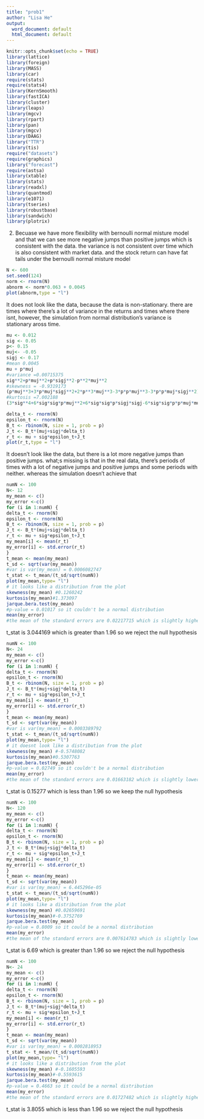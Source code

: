 ```yaml
---
title: "prob1"
author: "Lisa He"
output:
  word_document: default
  html_document: default
---
```


```r
knitr::opts_chunk$set(echo = TRUE)
library(lattice)
library(foreign)
library(MASS)
library(car)
require(stats)
require(stats4)
library(KernSmooth)
library(fastICA)
library(cluster)
library(leaps)
library(mgcv)
library(rpart)
library(pan)
library(mgcv)
library(DAAG)
library("TTR")
library(tis)
require("datasets")
require(graphics)
library("forecast")
require(astsa)
library(xtable)
library(stats)
library(readxl)
library(quantmod)
library(e1071)
library(tseries)
library(robustbase)
library(sandwich)
library(plotrix)
```

2. Becuase we have more flexibility with bernoulli normal misture model and that we can see more negative jumps than positive jumps which is consistent with the data. the variance is not consistent over time which is also consistent with market data. and the stock return can have fat tails under the bernoulli normal misture model

```r
N <- 600
set.seed(124)
norm <- rnorm(N)
abnorm <- norm*0.063 + 0.0045
plot(abnorm,type = "l")
```
It does not look like the data, because the data is non-stationary. there are times where there's a lot of variance in the returns and times where there isnt, however, the simulation from normal distribution's variance is stationary aross time.
```r
mu <- 0.012
sig <- 0.05 
p<- 0.15
muj<- -0.05
sigj <- 0.17
#mean 0.0045
mu + p*muj
#variance =0.00715375
sig**2+p*muj**2+p*sigj**2-p**2*muj**2
#skewness = -0.9319173
(p*muj**3+3*p*muj*sigj**2+2*p**3*muj**3-3*p*p*muj**3-3*p*p*muj*sigj**2)/(sig**2+p*muj**2+p*sigj**2-p**2*muj**2)**(3/2)
#kurtosis =7.002188
(3*sig**4+6*sig*sig*p*muj**2+6*sig*sig*p*sigj*sigj-6*sig*sig*p*p*muj*muj+p*muj**4+6*p*muj*muj*sigj*sigj+3*p*sigj**4+6*p**3*muj**4+6*p**3*muj**2*sigj**2-3*p**4*muj**4-4*p*p*muj**4-12*p*p*muj**2*sigj**2)/(sig**2+p*muj**2+p*sigj**2-p**2*muj**2)**2-3

delta_t <- rnorm(N)
epsilon_t <- rnorm(N)
B_t <- rbinom(N, size = 1, prob = p)
J_t <- B_t*(muj+sigj*delta_t)
r_t <- mu + sig*epsilon_t+J_t
plot(r_t,type = "l")
```
It doesn't look like the data, but there is a lot more negative jumps than positive jumps. what;s missing is that in the real data, there's periods of times with a lot of negative jumps and positive jumps and some periods with neither. whereas the simulation doesn't achieve that
```r
numN <- 100
N<- 12
my_mean <- c()
my_error <-c()
for (i in 1:numN) {
delta_t <- rnorm(N)
epsilon_t <- rnorm(N)
B_t <- rbinom(N, size = 1, prob = p)
J_t <- B_t*(muj+sigj*delta_t)
r_t <- mu + sig*epsilon_t+J_t
my_mean[i] <- mean(r_t)
my_error[i] <- std.error(r_t)
}
t_mean <- mean(my_mean)
t_sd <- sqrt(var(my_mean))
#var is var(my_mean) = 0.0006082747
t_stat <- t_mean/(t_sd/sqrt(numN))
plot(my_mean,type= "l")
# it looks like a distribution from the plot
skewness(my_mean) #0.1260242
kurtosis(my_mean)#1.373097
jarque.bera.test(my_mean)
#p-value = 0.01017 so it couldn't be a normal distribution
mean(my_error)
#the mean of the standard errors are 0.02217715 which is slightly higher than the standard deviation
```
t_stat is 3.044169 which is greater than 1.96 so we reject the null hypothesis

```r
numN <- 100
N<- 24
my_mean <- c()
my_error <-c()
for (i in 1:numN) {
delta_t <- rnorm(N)
epsilon_t <- rnorm(N)
B_t <- rbinom(N, size = 1, prob = p)
J_t <- B_t*(muj+sigj*delta_t)
r_t <- mu + sig*epsilon_t+J_t
my_mean[i] <- mean(r_t)
my_error[i] <- std.error(r_t)
}
t_mean <- mean(my_mean)
t_sd <- sqrt(var(my_mean))
#var is var(my_mean) = 0.0003389792
t_stat <- t_mean/(t_sd/sqrt(numN))
plot(my_mean,type= "l")
# it doesnt look like a distribution from the plot
skewness(my_mean) #-0.5748082
kurtosis(my_mean)#0.5307763
jarque.bera.test(my_mean)
#p-value = 0.02749 so it couldn't be a normal distribution
mean(my_error)
#the mean of the standard errors are 0.01663182 which is slightly lower than the standard deviation
```
t_stat is 0.15277 which is less than 1.96 so we keep the null hypothesis

```r
numN <- 100
N<- 120
my_mean <- c()
my_error <-c()
for (i in 1:numN) {
delta_t <- rnorm(N)
epsilon_t <- rnorm(N)
B_t <- rbinom(N, size = 1, prob = p)
J_t <- B_t*(muj+sigj*delta_t)
r_t <- mu + sig*epsilon_t+J_t
my_mean[i] <- mean(r_t)
my_error[i] <- std.error(r_t)
}
t_mean <- mean(my_mean)
t_sd <- sqrt(var(my_mean))
#var is var(my_mean) = 6.445296e-05
t_stat <- t_mean/(t_sd/sqrt(numN))
plot(my_mean,type= "l")
# it looks like a distribution from the plot
skewness(my_mean) #0.02659691
kurtosis(my_mean)#-0.3752769
jarque.bera.test(my_mean)
#p-value = 0.8009 so it could be a normal distribution
mean(my_error)
#the mean of the standard errors are 0.007614783 which is slightly lower than the standard deviation
```
t_stat is 6.69 which is greater than 1.96 so we reject the null hypothesis

```r
numN <- 100
N<- 24
my_mean <- c()
my_error <-c()
for (i in 1:numN) {
delta_t <- rnorm(N)
epsilon_t <- rnorm(N)
B_t <- rbinom(N, size = 1, prob = p)
J_t <- B_t*(muj+sigj*delta_t)
r_t <- mu + sig*epsilon_t+J_t
my_mean[i] <- mean(r_t)
my_error[i] <- std.error(r_t)
}
t_mean <- mean(my_mean)
t_sd <- sqrt(var(my_mean))
#var is var(my_mean) = 0.0002818953
t_stat <- t_mean/(t_sd/sqrt(numN))
plot(my_mean,type= "l")
# it looks like a distribution from the plot
skewness(my_mean) #-0.1605593
kurtosis(my_mean)#-0.5593615
jarque.bera.test(my_mean)
#p-value = 0.4663 so it could be a normal distribution
mean(my_error)
#the mean of the standard errors are 0.01727482 which is slightly higherer than the standard deviation
```
t_stat is 3.8055 which is less than 1.96 so we reject the null hypothesis

